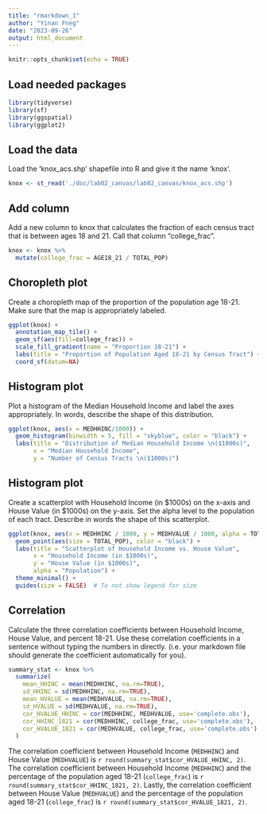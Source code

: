 ```yaml
---
title: "rmarkdown_1"
author: "Yinan Fneg"
date: "2023-09-26"
output: html_document
---
```


```r
knitr::opts_chunk$set(echo = TRUE)
```

## Load needed packages

```r
library(tidyverse)
library(sf)
library(ggspatial)
library(ggplot2)
```
## Load the data 

Load the ‘knox_acs.shp’ shapefile into R and give it the name ‘knox’.


```r
knox <- st_read('./doc/lab02_canvas/lab02_canvas/knox_acs.shp')
```
## Add column

Add a new column to knox that calculates the fraction of each census tract that is between ages 18 and 21. Call that column “college_frac”.

```r
knox <- knox %>%
  mutate(college_frac = AGE18_21 / TOTAL_POP)
```

## Choropleth plot

Create a choropleth map of the proportion of the population age 18-21. Make sure that the map is appropriately labeled.

```r
ggplot(knox) + 
  annotation_map_tile() +
  geom_sf(aes(fill=college_frac)) + 
  scale_fill_gradient(name = "Proportion 18-21") +
  labs(title = "Proportion of Population Aged 18-21 by Census Tract") +
  coord_sf(datum=NA)
```

## Histogram plot

Plot a histogram of the Median Household Income and label the axes appropriately. In words, describe the shape of this distribution.

```r
ggplot(knox, aes(x = MEDHHINC/1000)) +
  geom_histogram(binwidth = 5, fill = "skyblue", color = "black") +
  labs(title = "Distribution of Median Household Income \n($1000s)",
       x = "Median Household Income",
       y = "Number of Census Tracts \n($1000s)")
```

## Histogram plot

Create a scatterplot with Household Income (in $1000s) on the x-axis and House Value (in $1000s) on the y-axis.  Set the alpha level to the population of each tract. Describe in words the shape of this scatterplot.

```r

ggplot(knox, aes(x = MEDHHINC / 1000, y = MEDHVALUE / 1000, alpha = TOTAL_POP)) +
  geom_point(aes(size = TOTAL_POP), color = "black") +
  labs(title = "Scatterplot of Household Income vs. House Value",
       x = "Household Income (in $1000s)",
       y = "House Value (in $1000s)",
       alpha = "Population") +
  theme_minimal() +
  guides(size = FALSE)  # To not show legend for size

```

## Correlation

Calculate the three correlation coefficients between Household Income, House Value, and percent 18-21. Use these correlation coefficients in a sentence without typing the numbers in directly. (i.e. your markdown file should generate the coefficient automatically for you).

```r

summary_stat <- knox %>%
  summarize(
    mean_HHINC = mean(MEDHHINC, na.rm=TRUE),
    sd_HHINC = sd(MEDHHINC, na.rm=TRUE),
    mean_HVALUE = mean(MEDHVALUE, na.rm=TRUE),
    sd_HVALUE = sd(MEDHVALUE, na.rm=TRUE),
    cor_HVALUE_HHINC = cor(MEDHHINC, MEDHVALUE, use='complete.obs'),
    cor_HHINC_1821 = cor(MEDHHINC, college_frac, use='complete.obs'),
    cor_HVALUE_1821 = cor(MEDHVALUE, college_frac, use='complete.obs')
  )

```

The correlation coefficient between Household Income (`MEDHHINC`) and House Value (`MEDHVALUE`) is `r round(summary_stat$cor_HVALUE_HHINC, 2)`. 
The correlation coefficient between Household Income (`MEDHHINC`) and the percentage of the population aged 18-21 (`college_frac`) is `r round(summary_stat$cor_HHINC_1821, 2)`.
Lastly, the correlation coefficient between House Value (`MEDHVALUE`) and the percentage of the population aged 18-21 (`college_frac`) is `r round(summary_stat$cor_HVALUE_1821, 2)`.